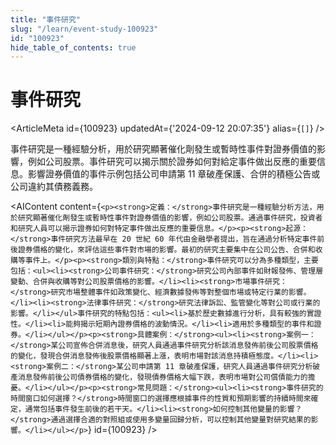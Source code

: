 ```yaml
---
title: "事件研究"
slug: "/learn/event-study-100923"
id: "100923"
hide_table_of_contents: true
---
```



# 事件研究

<ArticleMeta id={100923} updatedAt={'2024-09-12 20:07:35'} alias={`[]`} />
<div className='border-solid border-b border-t-0 my-4 border-[var(--ifm-color-gray-300)]' />

事件研究是一種經驗分析，用於研究顯著催化劑發生或暫時性事件對證券價值的影響，例如公司股票。事件研究可以揭示關於證券如何對給定事件做出反應的重要信息。影響證券價值的事件示例包括公司申請第 11 章破產保護、合併的積極公告或公司違約其債務義務。

<AIContent content={`<p><strong>定義：</strong>事件研究是一種經驗分析方法，用於研究顯著催化劑發生或暫時性事件對證券價值的影響，例如公司股票。通過事件研究，投資者和研究人員可以揭示證券如何對特定事件做出反應的重要信息。</p><p><strong>起源：</strong>事件研究方法最早在 20 世紀 60 年代由金融學者提出，旨在通過分析特定事件前後證券價格的變化，來評估這些事件對市場的影響。最初的研究主要集中在公司公告、合併和收購等事件上。</p><p><strong>類別與特點：</strong>事件研究可以分為多種類型，主要包括：<ul><li><strong>公司事件研究：</strong>研究公司內部事件如財報發佈、管理層變動、合併與收購等對公司股票價格的影響。</li><li><strong>市場事件研究：</strong>研究市場整體事件如政策變化、經濟數據發佈等對整個市場或特定行業的影響。</li><li><strong>法律事件研究：</strong>研究法律訴訟、監管變化等對公司或行業的影響。</li></ul>事件研究的特點包括：<ul><li>基於歷史數據進行分析，具有較強的實證性。</li><li>能夠揭示短期內證券價格的波動情況。</li><li>適用於多種類型的事件和證券。</li></ul></p><p><strong>具體案例：</strong><ul><li><strong>案例一：</strong>某公司宣佈合併消息後，研究人員通過事件研究分析該消息發佈前後公司股票價格的變化，發現合併消息發佈後股票價格顯著上漲，表明市場對該消息持積極態度。</li><li><strong>案例二：</strong>某公司申請第 11 章破產保護，研究人員通過事件研究分析破產消息發佈前後公司債券價格的變化，發現債券價格大幅下跌，表明市場對公司償債能力的擔憂。</li></ul></p><p><strong>常見問題：</strong><ul><li><strong>事件研究的時間窗口如何選擇？</strong>時間窗口的選擇應根據事件的性質和預期影響的持續時間來確定，通常包括事件發生前後的若干天。</li><li><strong>如何控制其他變量的影響？</strong>通過選擇合適的對照組或使用多變量回歸分析，可以控制其他變量對研究結果的影響。</li></ul></p>`} id={100923} />
